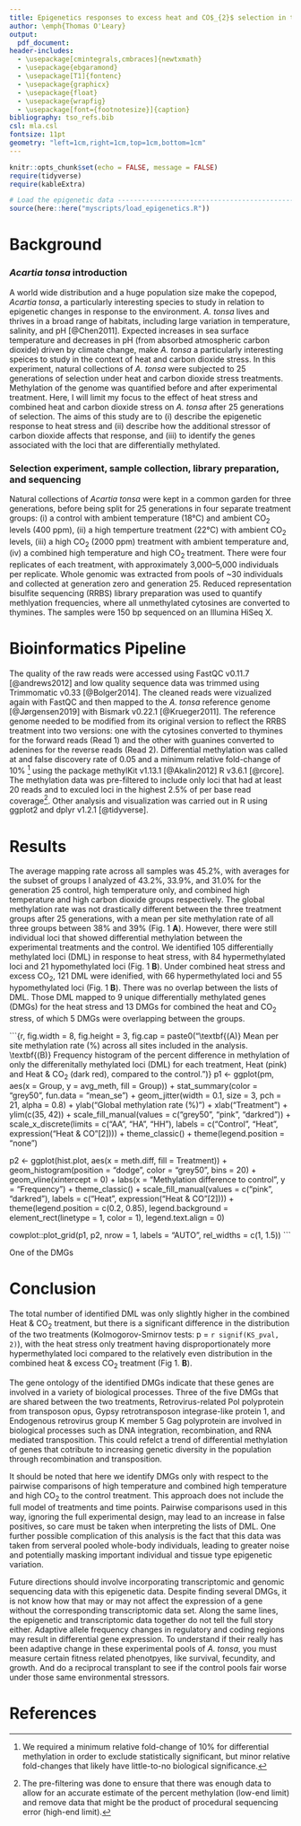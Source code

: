 ```yaml
---
title: Epigenetics responses to excess heat and CO$_{2}$ selection in the copepod _Acartia tonsa_
author: \emph{Thomas O'Leary}
output:
  pdf_document:
header-includes:
  - \usepackage[cmintegrals,cmbraces]{newtxmath}
  - \usepackage{ebgaramond}
  - \usepackage[T1]{fontenc}
  - \usepackage{graphicx}
  - \usepackage{float}
  - \usepackage{wrapfig}
  - \usepackage[font={footnotesize}]{caption}
bibliography: tso_refs.bib
csl: mla.csl
fontsize: 11pt
geometry: "left=1cm,right=1cm,top=1cm,bottom=1cm"
---
```


```r
knitr::opts_chunk$set(echo = FALSE, message = FALSE)
require(tidyverse)
require(kableExtra)

# Load the epigenetic data -----------------------------------------------------
source(here::here("myscripts/load_epigenetics.R"))
```

# Background

### _Acartia tonsa_ introduction

A world wide distribution and a huge population size make the copepod, _Acartia tonsa_, a particularly interesting species to study in relation to epigenetic changes in response to the environment. _A. tonsa_ lives and thrives in a broad range of habitats, including large variation in temperature, salinity, and pH [@Chen2011]. Expected increases in sea surface temperature and decreases in pH (from absorbed atmospheric carbon dioxide) driven by climate change, make _A. tonsa_ a particularly interesting speices to study in the context of heat and carbon dioxide stress. In this experiment, natural collections of _A. tonsa_ were subjected to 25 generations of selection under heat and carbon dioxide stress treatments. Methylation of the genome was quantified before and after experimental treatment. Here, I will limit my focus to the effect of heat stress and combined heat and carbon dioxide stress on _A. tonsa_ after 25 generations of selection. The aims of this study are to (i) describe the epigenetic response to heat stress and (ii) describe how the additional stressor of carbon dioxide affects that response, and (iii) to identify the genes associated with the loci that are differentially methylated.

### Selection experiment, sample collection, library preparation, and sequencing

Natural collections of _Acartia tonsa_ were kept in a common garden for three generations, before being split for 25 generations in four separate treatment groups: (i) a control with ambient temperature (18°C) and ambient CO$_{2}$ levels (400 ppm), (ii) a high temperture treatment (22°C) with ambient CO$_{2}$ levels, (iii) a high CO$_{2}$ (2000 ppm) treatment with ambient temperature and, (iv) a combined high temperature and high CO$_{2}$ treatment. There were four replicates of each treatment, with approximately 3,000--5,000 individuals per replicate. Whole genomic \textsc{DNA} was extracted from pools of ~30 individuals and collected at generation zero and generation 25. Reduced representation bisulfite sequencing (RRBS) library preparation was used to quantify methlyation frequencies, where all unmethylated cytosines are converted to thymines. The samples were 150 bp sequenced on an Illumina HiSeq X.

	
# Bioinformatics Pipeline

The quality of the raw reads were accessed using FastQC v$0.11.7$ [@andrews2012] and low quality sequence data was trimmed using Trimmomatic v$0.33$ [@Bolger2014]. The cleaned reads were vizualized again with FastQC and then mapped to the _A. tonsa_ reference genome [@Jørgensen2019] with Bismark v$0.22.1$ [@Krueger2011]. The reference genome needed to be modified from its original version to reflect the RRBS treatment into two versions: one with the cytosines converted to thymines for the forward reads (Read 1) and the other with guanines converted to adenines for the reverse reads (Read 2). Differential methylation was called at and false discovery rate of $0.05$ and a minimum relative fold-change of $10$% [^sig] using the package methylKit v$1.13.1$ [@Akalin2012]  R v$3.6.1$ [@rcore]. The methylation data was pre-filtered to include only loci that had at least 20 reads and to exculed loci in the highest $2.5$% of per base read coverage[^filt]. Other analysis and visualization was carried out in R using ggplot2 and dplyr v$1.2.1$ [@tidyverse].

[^sig]: We required a minimum relative fold-change of $10$% for differential methylation in order to exclude statistically significant, but minor relative fold-changes that likely have little-to-no biological significance.

[^filt]: The pre-filtering was done to ensure that there was enough data to allow for an accurate estimate of the percent methylation (low-end limit) and remove data that might be the product of procedural sequencing error (high-end limit).

# Results

The average mapping rate across all samples was $45.2$%, with averages for the subset of groups I analyzed of $43.2$%, $33.9$%, and $31.0$% for the generation 25 control, high temperature only, and combined high temperature and high carbon dioxide groups respectively. The global methylation rate was not drastically different between the three treatment groups after 25 generations, with a mean per site methylation rate of all three groups between $38$% and $39$% (Fig. 1 **A**). However, there were still individual loci that showed differential methylation between the experimental treatments and the control. We identified 105 differentially methylated loci (DML) in response to heat stress, with 84 hypermethylated loci and 21 hypomethylated loci (Fig. 1 **B**). Under combined heat stress and excess CO$_2$, 121 DML were idenified, with 66 hypermethylated loci and 55 hypomethylated loci (Fig. 1 **B**). There was no overlap between the lists of DML. Those DML mapped to 9 unique differentially methylated genes (DMGs) for the heat stress and 13 DMGs for combined the heat and CO$_2$ stress, of which 5 DMGs were overlapping between the groups. 

```{r, fig.width = 8, fig.height = 3, fig.cap = paste0("\\textbf{(A)} Mean per site methylation rate (%) across all sites included in the analysis. \\textbf{(B)} Frequency histogram of the percent difference in methylation of only the differenitally methylated loci (DML) for each treatment, Heat (pink) and Heat & CO$_2$ (dark red), compared to the control.")}
p1 <- ggplot(pm, aes(x = Group, y = avg_meth, fill = Group)) +
  stat_summary(color = "grey50", fun.data = "mean_se") +
  geom_jitter(width = 0.1, size = 3, pch = 21, alpha = 0.8) + 
  ylab("Global methylation rate (%)") +
  xlab("Treatment") +
  ylim(c(35, 42)) +
  scale_fill_manual(values = c("grey50", "pink", "darkred")) +
  scale_x_discrete(limits = c("AA", "HA", "HH"),
                   labels = c("Control", 
                              "Heat", 
                              expression("Heat & CO"[2]))) +
  theme_classic() +
  theme(legend.position = "none")


p2 <- ggplot(hist.plot, aes(x = meth.diff, fill = Treatment)) +
  geom_histogram(position = "dodge", color = "grey50", bins = 20) +
  geom_vline(xintercept = 0) +
  labs(x = "Methylation difference to control",
       y = "Frequency") + 
  theme_classic() + 
  scale_fill_manual(values = c("pink", "darkred"),
                    labels = c("Heat", expression("Heat & CO"[2]))) +
  theme(legend.position = c(0.2, 0.85), 
        legend.background = element_rect(linetype = 1, color = 1),
        legend.text.align = 0)

cowplot::plot_grid(p1, p2, nrow = 1, labels = "AUTO", rel_widths = c(1, 1.5))
```

One of the DMGs 

# Conclusion

The total number of identified DML was only slightly higher in the combined Heat & CO$_2$ treatment, but there is a significant difference in the distribution of the two treatments (Kolmogorov-Smirnov tests: p = `r signif(KS_pval, 2)`), with the heat stress only treatment having disproportionately more hypermethylated loci compared to the relatively even distribution in the combined heat & excess CO$_2$ treatment (Fig 1. **B**).

The gene ontology of the identified DMGs indicate that these genes are involved in a variety of biological processes. Three of the five DMGs that are shared between the two treatments, Retrovirus-related Pol polyprotein from transposon opus, Gypsy retrotransposon integrase-like protein 1, and Endogenous retrovirus group K member 5 Gag polyprotein are involved in biological processes such as DNA integration, recombination, and RNA mediated transposition. This could refelct a trend of differential methylation of genes that cotribute to increasing genetic diversity in the population through recombination and transposition.


It should be noted that here we identify DMGs only with respect to the pairwise comparisons of high temperature and combined high temperature and high CO$_2$ to the control treatment. This approach does not include the full model of treatments and time points. Pairwise comparisons used in this way, ignoring the full experimental design, may lead to an increase in false positives, so care must be taken when interpreting the lists of DML. One further possible complication of this analysis is the fact that this data was taken from serveral pooled whole-body individuals, leading to greater noise and potentially masking important individual and tissue type epigenetic variation. 

Future directions should involve incorporating transcriptomic and genomic sequencing data with this epigenetic data. Despite finding several DMGs, it is not know how that may or may not affect the expression of a gene without the corresponding transcriptomic data set. Along the same lines, the epigenetic and transcriptomic data together do not tell the full story either. Adaptive allele frequency changes in regulatory and coding regions may result in differential gene expression. To understand if their really has been adaptive change in these experimental pools of _A. tonsa_, you must measure certain fitness related phenotpyes, like survival, fecundity, and growth. And do a reciprocal transplant to see if the control pools fair worse under those same environmental stressors.



\pagebreak

# References
